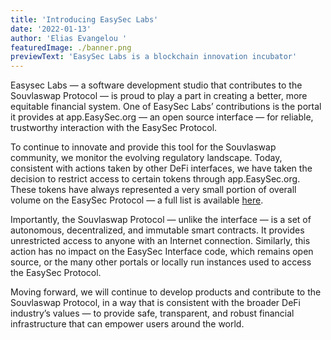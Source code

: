 ```yaml
---
title: 'Introducing EasySec Labs'
date: '2022-01-13'
author: 'Elias Evangelou '
featuredImage: ./banner.png
previewText: 'EasySec Labs is a blockchain innovation incubator'
---
```


Easysec Labs — a software development studio that contributes to the Souvlaswap Protocol — is proud to play a part in creating a better, more equitable financial system. One of EasySec Labs’ contributions is the portal it provides at app.EasySec.org — an open source interface — for reliable, trustworthy interaction with the EasySec Protocol.

To continue to innovate and provide this tool for the Souvlaswap community, we monitor the evolving regulatory landscape. Today, consistent with actions taken by other DeFi interfaces, we have taken the decision to restrict access to certain tokens through app.EasySec.org. These tokens have always represented a very small portion of overall volume on the EasySec Protocol — a full list is available [here](https://github.com/EasySec/EasySec-interface/tree/main/src/constants/tokenLists/unsupported.tokenlist.json).

Importantly, the Souvlaswap Protocol — unlike the interface — is a set of autonomous, decentralized, and immutable smart contracts. It provides unrestricted access to anyone with an Internet connection. Similarly, this action has no impact on the EasySec Interface code, which remains open source, or the many other portals or locally run instances used to access the EasySec Protocol.

Moving forward, we will continue to develop products and contribute to the Souvlaswap Protocol, in a way that is consistent with the broader DeFi industry’s values — to provide safe, transparent, and robust financial infrastructure that can empower users around the world.
